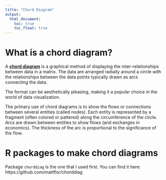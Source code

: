 ```yaml
---
title: "Chord Diagram"
output: 
  html_document:
    toc: true
    toc_float: true
---
```


# What is a chord diagram?

A [**chord diagram**](https://en.wikipedia.org/wiki/Chord_diagram_(information_visualization)) is a graphical method of displaying the inter-relationships between data in a matrix. The data are arranged radially around a circle with the relationships between the data points typically drawn as arcs connecting the data.

The format can be aesthetically pleasing, making it a popular choice in the world of data visualization.

The primary use of chord diagrams is to show the flows or connections between several entities (called nodes). Each entity is represented by a fragment (often colored or pattered) along the circumference of the circle. Arcs are drawn between entities to show flows (and exchanges in economics). The thickness of the arc is proportional to the significance of the flow.

# R packages to make chord diagrams

Package `chorddiag` is the one that I used first. You can find it here: https://github.com/mattflor/chorddiag
